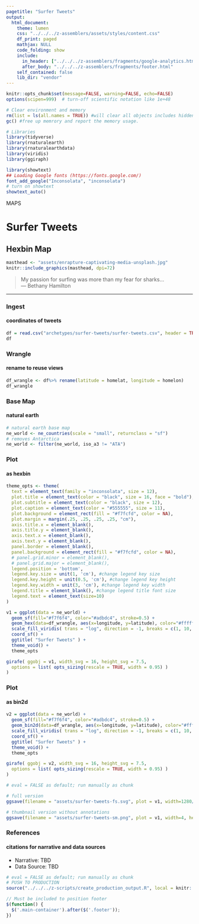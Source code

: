 ```yaml
---
pagetitle: "Surfer Tweets"
output:
  html_document:
    theme: lumen
    css: "../../../z-assemblers/assets/styles/content.css"
    df_print: paged
    mathjax: NULL
    code_folding: show
    include:
      in_header: ["../../../z-assemblers/fragments/google-analytics.html", "../../../z-assemblers/fragments/header.html"]
      after_body: "../../../z-assemblers/fragments/footer.html"
    self_contained: false
    lib_dir: "vendor"
---
```


```r

knitr::opts_chunk$set(message=FALSE, warning=FALSE, echo=FALSE)
options(scipen=999)  # turn-off scientific notation like 1e+48

# Clear environment and memory
rm(list = ls(all.names = TRUE)) #will clear all objects includes hidden objects.
gc() #free up memrory and report the memory usage.

# Libraries
library(tidyverse)
library(rnaturalearth)
library(rnaturalearthdata)
library(viridis)
library(ggiraph)

library(showtext)
## Loading Google fonts (https://fonts.google.com/)
font_add_google("Inconsolata", "inconsolata")
# turn on showtext
showtext_auto()

```

<div class="activity">
MAPS  
</div>

# Surfer Tweets
## Hexbin Map

```r

masthead <- "assets/enrapture-captivating-media-unsplash.jpg"
knitr::include_graphics(masthead, dpi=72)

```

> My passion for surfing was more than my fear for sharks...\
--- Bethany Hamilton\


***

### Ingest
#### coordinates of tweets

```r

df = read.csv("archetypes/surfer-tweets/surfer-tweets.csv", header = TRUE, stringsAsFactors = FALSE)  # read text file 
df

```


### Wrangle
#### rename to reuse views


```r

df_wrangle <- df%>% rename(latitude = homelat, longitude = homelon)
df_wrangle

```



### Base Map
#### natural earth


```r

# natural earth base map
ne_world <- ne_countries(scale = "small", returnclass = "sf")
# removes Antarctica
ne_world <- filter(ne_world, iso_a3 != "ATA") 

```


### Plot
#### as hexbin


```r

theme_opts <- theme(
  text = element_text(family = "inconsolata", size = 12), 
  plot.title = element_text(color = "black", size = 16, face = "bold"),
  plot.subtitle = element_text(color = "black", size = 12),
  plot.caption = element_text(color = "#555555", size = 11),
  plot.background = element_rect(fill = "#f7fcfd", color = NA),
  plot.margin = margin(.25, .25, .25, .25, "cm"),
  axis.title.x = element_blank(),
  axis.title.y = element_blank(),
  axis.text.x = element_blank(),
  axis.text.y = element_blank(),
  panel.border = element_blank(),
  panel.background = element_rect(fill = "#f7fcfd", color = NA),
  # panel.grid.minor = element_blank(),
  # panel.grid.major = element_blank(),
  legend.position = 'bottom',
  legend.key.size = unit(1, 'cm'), #change legend key size
  legend.key.height = unit(0.5, 'cm'), #change legend key height
  legend.key.width = unit(3, 'cm'), #change legend key width
  legend.title = element_blank(), #change legend title font size
  legend.text = element_text(size=10)
)

v1 = ggplot(data = ne_world) + 
  geom_sf(fill="#f7f6f4", color="#adbdc4", stroke=0.5) +
  geom_hex(data=df_wrangle, aes(x=longitude, y=latitude), color="#ffffff", size=0.25, bins=250) +
  scale_fill_viridis( trans = "log", direction = -1, breaks = c(1, 10, 50, 400, 3000) ) +
  coord_sf() +
  ggtitle( "Surfer Tweets" ) +
  theme_void() +
  theme_opts

girafe( ggobj = v1, width_svg = 16, height_svg = 7.5,
  options = list( opts_sizing(rescale = TRUE, width = 0.95) )
)

```


### Plot
#### as bin2d


```r

v2 = ggplot(data = ne_world) + 
  geom_sf(fill="#f7f6f4", color="#adbdc4", stroke=0.5) +
  geom_bin2d(data=df_wrangle, aes(x=longitude, y=latitude), color="#ffffff", size=0.25, bins=250) +
  scale_fill_viridis( trans = "log", direction = -1, breaks = c(1, 10, 50, 400, 3000) ) +
  coord_sf() +
  ggtitle( "Surfer Tweets" ) +
  theme_void() +
  theme_opts 

girafe( ggobj = v2, width_svg = 16, height_svg = 7.5,
  options = list( opts_sizing(rescale = TRUE, width = 0.95) )
)

```


```r

# eval = FALSE as default; run manually as chunk

# full version
ggsave(filename = "assets/surfer-tweets-fs.svg", plot = v1, width=1280/72, height=720/72)

# thumbnail version without annotations
ggsave(filename = "assets/surfer-tweets-sm.png", plot = v1, width=4, height=2.25)

```


### References
#### citations for narrative and data sources

* Narrative: TBD
* Data Source: TBD


```r

# eval = FALSE as default; run manually as chunk
# PUSH TO PRODUCTION
source("../../../z-scripts/create_production_output.R", local = knitr::knit_global())

```



```js

// Must be included to position footer
$(function() {
  $('.main-container').after($('.footer'));
})

```


